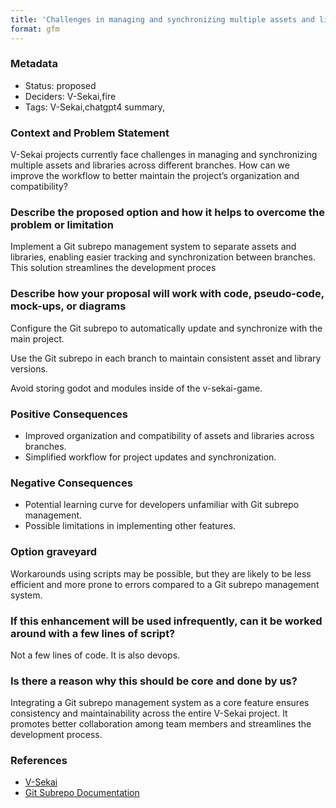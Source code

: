 ```yaml
---
title: 'Challenges in managing and synchronizing multiple assets and libraries across different git repositories'
format: gfm
---
```


### Metadata

- Status: proposed <!-- draft | proposed | rejected | accepted | deprecated | superseded by -->
- Deciders: V-Sekai,fire
- Tags: V-Sekai,chatgpt4 summary,

### Context and Problem Statement

V-Sekai projects currently face challenges in managing and synchronizing multiple assets and libraries across different branches. How can we improve the workflow to better maintain the project's organization and compatibility?

### Describe the proposed option and how it helps to overcome the problem or limitation

Implement a Git subrepo management system to separate assets and libraries, enabling easier tracking and synchronization between branches. This solution streamlines the development proces

### Describe how your proposal will work with code, pseudo-code, mock-ups, or diagrams

Configure the Git subrepo to automatically update and synchronize with the main project.

Use the Git subrepo in each branch to maintain consistent asset and library versions.

Avoid storing godot and modules inside of the v-sekai-game.

### Positive Consequences

* Improved organization and compatibility of assets and libraries across branches.
* Simplified workflow for project updates and synchronization.

### Negative Consequences

 * Potential learning curve for developers unfamiliar with Git subrepo management.
 * Possible limitations in implementing other features.


### Option graveyard

Workarounds using scripts may be possible, but they are likely to be less efficient and more prone to errors compared to a Git subrepo management system.


### If this enhancement will be used infrequently, can it be worked around with a few lines of script?

Not a few lines of code. It is also devops.

### Is there a reason why this should be core and done by us?

Integrating a Git subrepo management system as a core feature ensures consistency and maintainability across the entire V-Sekai project. It promotes better collaboration among team members and streamlines the development process.


### References

- [V-Sekai](https://v-sekai.org/)
- [Git Subrepo Documentation](https://github.com/ingydotnet/git-subrepo)
